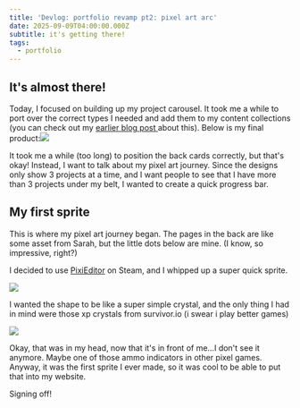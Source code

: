 ```yaml
---
title: 'Devlog: portfolio revamp pt2: pixel art arc'
date: 2025-09-09T04:00:00.000Z
subtitle: it's getting there!
tags:
  - portfolio
---
```


## It's almost there!

Today, I focused on building up my project carousel. It took me a while to port over the correct types I needed and add them to my content collections (you can check out my [earlier blog post ](https://www.clarence-yeh.dev/blogs/Devlog-revamping-the-portfolio.mdx)about this). Below is my final product:![](https://res.cloudinary.com/dqjxcxacd/image/upload/v1757470079/c9e62870-fcad-4034-8acb-bbb90006c75f.png)

It took me a while (too long) to position the back cards correctly, but that's okay! Instead, I want to talk about my pixel art journey. Since the designs only show 3 projects at a time, and I want people to see that I have more than 3 projects under my belt, I wanted to create a quick progress bar.

## My first sprite

This is where my pixel art journey began. The pages in the back are like some asset from Sarah, but the little dots below are mine. (I know, so impressive, right?)

I decided to use [PixiEditor](https://pixieditor.net/) on Steam, and I whipped up a super quick sprite.

![](https://res.cloudinary.com/dqjxcxacd/image/upload/v1757470096/f2cdaa9f-eacb-4514-9572-16310826cb0c.png)

I wanted the shape to be like a super simple crystal, and the only thing I had in mind were those xp crystals from survivor.io (i swear i play better games)

![](https://res.cloudinary.com/dqjxcxacd/image/upload/v1757629376/91aab337-d751-48ee-8828-830899fe1b6b.png)

Okay, that was in my head, now that it's in front of me…I don't see it anymore. Maybe one of those ammo indicators in other pixel games. Anyway, it was the first sprite I ever made, so it was cool to be able to put that into my website.


Signing off!
